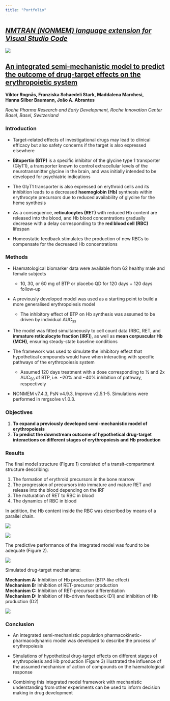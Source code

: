 ```yaml
---
title: "Portfolio"
---
```


## [*NMTRAN (NONMEM) language extension for Visual Studio Code*](https://github.com/vrognas/vscode-nmtran)

![](images/demo_advan-snippets.gif)

## [An integrated semi-mechanistic model to predict the outcome of drug-target effects on the erythropoietic system](https://www.page-meeting.org/?abstract=10044)

**Viktor&nbsp;Rognås, Franziska&nbsp;Schaedeli&nbsp;Stark, Maddalena&nbsp;Marchesi, Hanna&nbsp;Silber&nbsp;Baumann, João&nbsp;A.&nbsp;Abrantes**

*Roche Pharma Research and Early Development, Roche Innovation Center Basel, Basel, Switzerland*

### Introduction

* Target-related effects of investigational drugs may lead to clinical efficacy but also safety concerns if the target is also expressed elsewhere

* **Bitopertin (BTP)** is a specific inhibitor of the glycine type 1 transporter (GlyT1), a transporter known to control extracellular levels of the neurotransmitter glycine in the brain, and was initially intended to be developed for psychiatric indications

* The GlyT1 transporter is also expressed on erythroid cells and its inhibition leads to a decreased **haemoglobin (Hb)** synthesis within erythrocyte precursors due to reduced availability of glycine for the heme synthesis

* As a consequence, **reticulocytes (RET)** with reduced Hb content are released into the blood, and Hb blood concentrations gradually decrease with a delay corresponding to the **red blood cell (RBC)** lifespan

* Homeostatic feedback stimulates the production of new RBCs to compensate for the decreased Hb concentrations

### Methods

* Haematological biomarker data were available from 62 healthy male and female subjects
  * 10, 30, or 60 mg of BTP or placebo QD for 120 days + 120 days follow-up

* A previously developed model was used as a starting point to build a more generalised erythropoiesis model
  * The inhibitory effect of BTP on Hb synthesis was assumed to be driven by individual AUC~ss~

* The model was fitted simultaneously to cell count data (RBC, RET, and **immature reticulocyte fraction [IRF]**), as well as **mean corpuscular Hb (MCH)**, ensuring steady-state baseline conditions

* The framework was used to simulate the inhibitory effect that hypothetical compounds would have when interacting with specific pathways of the erythropoiesis system
  * Assumed 120 days treatment with a dose corresponding to ½ and 2x AUC~50~ of BTP, i.e. ~20% and ~40% inhibition of pathway, respectively

* NONMEM v7.4.3, PsN v4.9.3, Improve v2.5.1-5. Simulations were performed in mrgsolve v1.0.3.

### Objectives

1. **To expand a previously developed semi-mechanistic model of erythropoiesis**
2. **To predict the downstream outcome of hypothetical drug-target interactions on different stages of erythropoiesis and Hb production**

### Results

The final model structure (Figure 1) consisted of a transit-compartment structure describing:

1. The formation of erythroid precursors in the bone marrow
2. The progression of precursors into immature and mature RET and release into the blood depending on the IRF
3. The maturation of RET to RBC in blood
4. The dynamics of RBC in blood

In addition, the Hb content inside the RBC was described by means of a parallel chain.

![](images/figure-1.png)

![](images/table-1.png)

The predictive performance of the integrated model was found to be adequate (Figure 2).

![](images/figure-2.png)

Simulated drug-target mechanisms:

**Mechanism A:** Inhibition of Hb production (BTP-like effect)  
**Mechanism B:** Inhibition of RET-precursor production  
**Mechanism C:** Inhibition of RET-precursor differentiation  
**Mechanism D:** Inhibition of Hb-driven feedback (D1) and inhibition of Hb production (D2)  

![](images/figure-3.png)

### Conclusion

* An integrated semi-mechanistic population pharmacokinetic-pharmacodynamic model was developed to describe the process of erythropoiesis

* Simulations of hypothetical drug-target effects on different stages of erythropoiesis and Hb production (Figure 3) illustrated the influence of the assumed mechanism of action of compounds on the haematological response


* Combining this integrated model framework with mechanistic understanding from other experiments can be used to inform decision making in drug development
